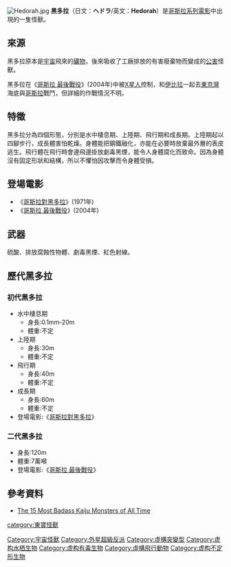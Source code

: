 {{noteTA
|G1=JP Show
}}
[[File:Hedorah.jpg|frame]]
'''黑多拉'''（日文：'''ヘドラ'''/英文：'''Hedorah'''）是[[哥斯拉系列電影|哥斯拉系列電影]]中出現的一隻怪獸。

==來源==
黑多拉原本是[[宇宙|宇宙]]飛來的[[礦物|礦物]]，後來吸收了工廠排放的有害廢棄物而變成的[[公害|公害]]怪獸。

黑多拉在《[[哥斯拉_最後戰役|哥斯拉 最後戰役]]》(2004年)中被[[X星人|X星人]]控制，和[[伊比拉|伊比拉]]一起去[[東京灣|東京灣]]海底與[[哥斯拉|哥斯拉]]戰鬥，但詳細的作戰情況不明。

==特徵==
黑多拉分為四個形態，分別是水中棲息期、上陸期、飛行期和成長期。上陸期起以四腳步行，成長體害怕乾燥。身體能把鋼鐵融化，亦能在必要時放棄最外層的表皮逃生。飛行體在飛行時會邊飛邊掛放劇毒黑煙，能令人身體腐化而致命。因為身體沒有固定形狀和結構，所以不懼怕因攻擊而令身體受損。

==登場電影==
*《[[哥斯拉對黑多拉|哥斯拉對黑多拉]]》(1971年)
*《[[哥斯拉_最後戰役|哥斯拉 最後戰役]]》(2004年)

==武器==
硫酸、排放腐蝕性物體、劇毒黑煙、紅色射線。

==歷代黑多拉==
===初代黑多拉===
*水中棲息期
**身長:0.1mm-20m 
**體重:不定                                                                                          
*上陸期
**身長:30m 
**體重:不定
*飛行期
**身長:40m 
**體重:不定
*成長期
**身長:60m 
**體重:不定
*登場電影:《[[哥斯拉對黑多拉|哥斯拉對黑多拉]]》

===二代黑多拉===
*身長:120m 
*體重:7萬噸
*登場電影:《[[哥斯拉_最後戰役|哥斯拉 最後戰役]]》

==參考資料==
*[http://www.complex.com/pop-culture/2014/05/most-badass-kaiju-monsters-of-all-time/ The 15 Most Badass Kaiju Monsters of All Time]{{Wayback|url=http://www.complex.com/pop-culture/2014/05/most-badass-kaiju-monsters-of-all-time/ |date=20151006022930 }}

{{Japanese film-stub}}
{{Godzilla}}
{{Mothra}}
{{海底軍艦}}
{{東寶怪獸}}
{{DEFAULTSORT:Hedora}}
[[category:東寶怪獸|category:東寶怪獸]]
[[Category:宇宙怪獸|Category:宇宙怪獸]]
[[Category:外星超級反派|Category:外星超級反派]]
[[Category:虛構突變型|Category:虛構突變型]]
[[Category:虚构水栖生物|Category:虚构水栖生物]]
[[Category:虚构有毒生物|Category:虚构有毒生物]]
[[Category:虛構飛行動物|Category:虛構飛行動物]]
[[Category:虚构不定形生物|Category:虚构不定形生物]]